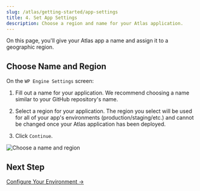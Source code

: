 ```yaml
---
slug: /atlas/getting-started/app-settings
title: 4. Set App Settings
description: Choose a region and name for your Atlas application.
---
```


On this page, you'll give your Atlas app a name and assign it to a geographic region.

## Choose Name and Region

On the `WP Engine Settings` screen:

1. Fill out a name for your application. We recommend choosing a name similar to your GitHub repository's name.

2. Select a region for your application. The region you select will be used for all of your app's environments (production/staging/etc.) and cannot be changed once your Atlas application has been deployed.

3. Click `Continue`.

![Choose a name and region](./assets/img/wp-engine-settings.png)

## Next Step

[Configure Your Environment &#8594;](./environments)
